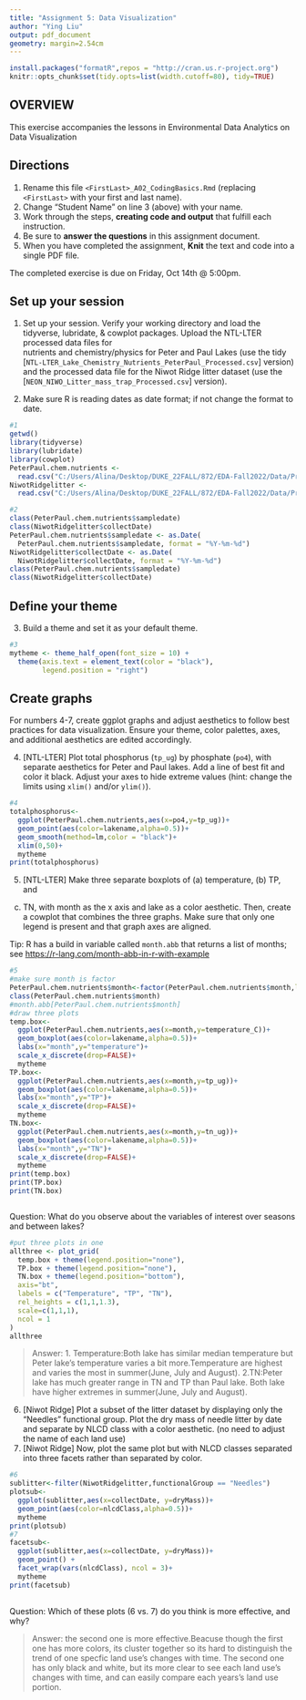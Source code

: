 ```yaml
---
title: "Assignment 5: Data Visualization"
author: "Ying Liu"
output: pdf_document
geometry: margin=2.54cm
---
```


```r
install.packages("formatR",repos = "http://cran.us.r-project.org")
knitr::opts_chunk$set(tidy.opts=list(width.cutoff=80), tidy=TRUE)
```

## OVERVIEW

This exercise accompanies the lessons in Environmental Data Analytics on Data Visualization 

## Directions
1. Rename this file `<FirstLast>_A02_CodingBasics.Rmd` (replacing `<FirstLast>` with your first and last name).
2. Change "Student Name" on line 3 (above) with your name.
3. Work through the steps, **creating code and output** that fulfill each instruction.
4. Be sure to **answer the questions** in this assignment document.
5. When you have completed the assignment, **Knit** the text and code into a single PDF file.

The completed exercise is due on Friday, Oct 14th @ 5:00pm.



## Set up your session 
1. Set up your session. Verify your working directory and load the tidyverse, 
lubridate, & cowplot packages. Upload the NTL-LTER processed data files for  
nutrients and chemistry/physics for Peter and Paul Lakes (use the tidy 
[`NTL-LTER_Lake_Chemistry_Nutrients_PeterPaul_Processed.csv`] version) and 
the processed data file for the Niwot Ridge litter dataset (use the
[`NEON_NIWO_Litter_mass_trap_Processed.csv`] version). 

2. Make sure R is reading dates as date format; if not change the format to date.

```r
#1 
getwd()
library(tidyverse)
library(lubridate)
library(cowplot)
PeterPaul.chem.nutrients <- 
  read.csv("C:/Users/Alina/Desktop/DUKE_22FALL/872/EDA-Fall2022/Data/Processed/NTL-LTER_Lake_Chemistry_Nutrients_PeterPaul_Processed.csv",stringsAsFactors = T)
NiwotRidgelitter <-
  read.csv("C:/Users/Alina/Desktop/DUKE_22FALL/872/EDA-Fall2022/Data/Processed/NEON_NIWO_Litter_mass_trap_Processed.csv",stringsAsFactors = T)

#2 
class(PeterPaul.chem.nutrients$sampledate)
class(NiwotRidgelitter$collectDate)
PeterPaul.chem.nutrients$sampledate <- as.Date(
  PeterPaul.chem.nutrients$sampledate, format = "%Y-%m-%d")
NiwotRidgelitter$collectDate <- as.Date(
  NiwotRidgelitter$collectDate, format = "%Y-%m-%d")
class(PeterPaul.chem.nutrients$sampledate)
class(NiwotRidgelitter$collectDate)
```
## Define your theme
3. Build a theme and set it as your default theme.

```r
#3
mytheme <- theme_half_open(font_size = 10) +
  theme(axis.text = element_text(color = "black"), 
        legend.position = "right")
```

## Create graphs
For numbers 4-7, create ggplot graphs and adjust aesthetics to follow best 
practices for data visualization. Ensure your theme, color palettes, axes, 
and additional aesthetics are edited accordingly.

4. [NTL-LTER] Plot total phosphorus (`tp_ug`) by phosphate (`po4`), with 
separate aesthetics for Peter and Paul lakes. Add a line of best fit and 
color it black. Adjust your axes to hide extreme values (hint: change the 
limits using `xlim()` and/or `ylim()`).

```r
#4
totalphosphorus<-
  ggplot(PeterPaul.chem.nutrients,aes(x=po4,y=tp_ug))+
  geom_point(aes(color=lakename,alpha=0.5))+
  geom_smooth(method=lm,color = "black")+
  xlim(0,50)+
  mytheme
print(totalphosphorus)
```


5. [NTL-LTER] Make three separate boxplots of (a) temperature, (b) TP, and 
(c) TN, with month as the x axis and lake as a color aesthetic. Then, create 
a cowplot that combines the three graphs. Make sure that only one legend is 
present and that graph axes are aligned. 

Tip: R has a build in variable called `month.abb` that returns a list of months;
see <https://r-lang.com/month-abb-in-r-with-example>

```r
#5
#make sure month is factor
PeterPaul.chem.nutrients$month<-factor(PeterPaul.chem.nutrients$month,levels=c(1:12))
class(PeterPaul.chem.nutrients$month)
#month.abb[PeterPaul.chem.nutrients$month]
#draw three plots
temp.box<-
  ggplot(PeterPaul.chem.nutrients,aes(x=month,y=temperature_C))+
  geom_boxplot(aes(color=lakename,alpha=0.5))+
  labs(x="month",y="temperature")+
  scale_x_discrete(drop=FALSE)+
  mytheme
TP.box<-
  ggplot(PeterPaul.chem.nutrients,aes(x=month,y=tp_ug))+
  geom_boxplot(aes(color=lakename,alpha=0.5))+
  labs(x="month",y="TP")+
  scale_x_discrete(drop=FALSE)+
  mytheme
TN.box<-
  ggplot(PeterPaul.chem.nutrients,aes(x=month,y=tn_ug))+
  geom_boxplot(aes(color=lakename,alpha=0.5))+
  labs(x="month",y="TN")+
  scale_x_discrete(drop=FALSE)+
  mytheme
print(temp.box)
print(TP.box)
print(TN.box)



```
Question: What do you observe about the variables of interest over seasons
and between lakes? 
```r
#put three plots in one
allthree <- plot_grid(
  temp.box + theme(legend.position="none"),
  TP.box + theme(legend.position="none"),
  TN.box + theme(legend.position="bottom"), 
  axis="bt",
  labels = c("Temperature", "TP", "TN"),
  rel_heights = c(1,1,1.3),
  scale=c(1,1,1),
  ncol = 1
)
allthree
```

> Answer: 
1. Temperature:Both lake has similar median temperature but Peter lake's temperature varies a bit more.Temperature are highest and varies the most in summer(June, July and August).
2.TN:Peter lake has much greater range in TN and TP than Paul lake. Both lake have higher extremes in summer(June, July and August).

6. [Niwot Ridge] Plot a subset of the litter dataset by displaying only the "Needles" functional group. Plot the dry mass of needle litter by date and separate by NLCD class with a color aesthetic. (no need to adjust the name of each land use)
7. [Niwot Ridge] Now, plot the same plot but with NLCD classes separated into three facets rather than separated by color. 

```r
#6
sublitter<-filter(NiwotRidgelitter,functionalGroup == "Needles")
plotsub<-
  ggplot(sublitter,aes(x=collectDate, y=dryMass))+
  geom_point(aes(color=nlcdClass,alpha=0.5))+
  mytheme
print(plotsub)
#7
facetsub<-
  ggplot(sublitter,aes(x=collectDate, y=dryMass))+
  geom_point() +
  facet_wrap(vars(nlcdClass), ncol = 3)+
  mytheme
print(facetsub)
  
```
Question: Which of these plots (6 vs. 7) do you think is more effective, and why? 

> Answer:
the second one is more effective.Beacuse though the first one has more colors, its cluster together so its hard to distinguish the trend of one specfic land use's changes with time. The second one has only black and white, but its more clear to see each land use's changes with time, and can easily compare each years's land use portion.